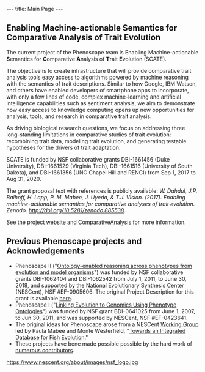 ---
title: Main Page
---

{{EventBox1|
* Try the [http://kb.phenoscape.org Phenoscape Knowledgebase].  Your feedback is welcome!
* Check out the latest news on the [http://blog.phenoscape.org/ Phenoscape blog]
* Learn more in one of our upcoming [[training workshops]]
}}

== Enabling Machine-actionable Semantics for Comparative Analysis of Trait Evolution ==

The current project of the Phenoscape team is Enabling Machine-actionable '''S'''emantics for '''C'''omparative '''A'''nalysis of '''T'''rait '''E'''volution (SCATE). 

The objective is to create infrastructure that will provide comparative trait analysis tools easy access to algorithms powered by machine reasoning with the semantics of trait descriptions. Similar to how Google, IBM Watson, and others have enabled developers of smartphone apps to incorporate, with only a few lines of code, complex machine-learning and artificial intelligence capabilities such as sentiment analysis, we aim to demonstrate how easy access to knowledge computing opens up new opportunities for analysis, tools, and research in comparative trait analysis. 

As driving biological research questions, we focus on addressing three long-standing limitations in comparative studies of trait evolution: recombining trait data, modeling trait evolution, and generating testable hypotheses for the drivers of trait adaptation.

SCATE is funded by NSF collaborative grants DBI-1661456 (Duke University), DBI-1661529 (Virginia Tech), DBI-1661516 (University of South Dakota), and DBI-1661356 (UNC Chapel Hill and RENCI) from Sep 1, 2017 to Aug 31, 2020. 

The grant proposal text with references is publicly available: ''W. Dahdul, J.P. Balhoff, H. Lapp, P. M. Mabee, J. Uyeda, & T.J. Vision. (2017). Enabling machine-actionable semantics for comparative analyses of trait evolution. Zenodo. http://doi.org/10.5281/zenodo.885538''.

See the [http://scate.phenoscape.org project website] and [[ComparativeAnalysis]] for more information.

== Previous Phenoscape projects and Acknowledgements ==
* Phenoscape II ("[[Ontology-enabled reasoning across phenotypes from evolution and model organisms]]") was funded by NSF collaborative grants DBI-1062404 and DBI-1062542 from July 1, 2011, to June 30, 2018, and supported by the National Evolutionary Synthesis Center (NESCent), NSF #EF-0905606.  The original Project Description for this grant is available [[:File:Phenoscape_Project_description_refs.pdf| here]].
* Phenoscape I ("[[Linking Evolution to Genomics Using Phenotype Ontologies]]") was funded by NSF grant BDI-0641025 from June 1, 2007, to Jun 30, 2011, and was supported by NESCent, NSF #EF-0423641. 
* The original ideas for Phenoscape arose from a NESCent <span class="plainlinks">[http://www.nescent.org/science/workinggroup.php Working Group]</span> led by Paula Mabee and Monte Westerfield, "[[Fish Evolution Working Group|Towards an Integrated Database for Fish Evolution]]."
* These projects have bene made possible possible by the hard work of [[Acknowledgments#Contributors| numerous contributors]].

https://www.nescent.org/about/images/nsf_logo.jpg